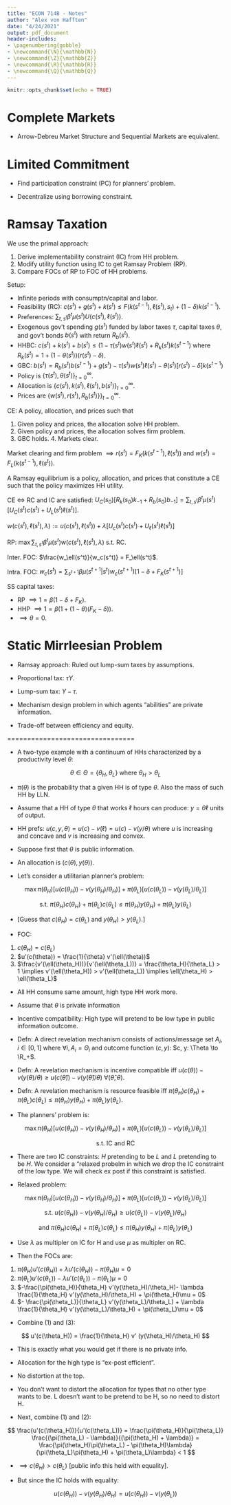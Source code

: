 ```yaml
---
title: "ECON 714B - Notes"
author: "Alex von Hafften"
date: "4/24/2021"
output: pdf_document
header-includes:
- \pagenumbering{gobble}
- \newcommand{\N}{\mathbb{N}}
- \newcommand{\Z}{\mathbb{Z}}
- \newcommand{\R}{\mathbb{R}}
- \newcommand{\Q}{\mathbb{Q}}
---
```


```r
knitr::opts_chunk$set(echo = TRUE)
```

# Complete Markets

- Arrow-Debreu Market Structure and Sequential Markets are equivalent.

\pagebreak

# Limited Commitment

- Find participation constraint (PC) for planners' problem.

- Decentralize using borrowing constraint.

\pagebreak

# Ramsay Taxation

We use the primal approach:

1. Derive implementability constraint (IC) from HH problem.
2. Modify utility function using IC to get Ramsay Problem (RP).
3. Compare FOCs of RP to FOC of HH problems.

Setup:

- Infinite periods with consumptn/capital and labor.
- Feasibility (RC): $c(s^t) + g(s^t) + k(s^t) \le F(k(s^{t - 1}), \ell(s^t), s_t) + (1-\delta)k(s^{t-1})$.
- Preferences: $\sum_{t, s^t} \beta^t \mu(s^t) U(c(s^t), \ell(s^t))$.
- Exogenous gov't spending $g(s^t)$ funded by labor taxes $\tau$, capital taxes $\theta$, and gov't bonds $b(s^t)$ with return $R_b(s^t)$.
- HHBC: $c(s^t) + k(s^t) + b(s^t) \le (1-\tau(s^t)w(s^t)\ell(s^t) + R_k(s^t) k(s^{t-1})$ where $R_k(s^t) = 1 + (1 - \theta(s^t))(r(s^t) - \delta)$.
- GBC: $b(s^t) = R_b(s^t)b(s^{t-1}) + g(s^t) - \tau(s^t)w(s^t)\ell(s^t) - \theta(s^t)[r(s^t)-\delta]k(s^{t-1})$
- Policy is $\{\tau(s^t), \theta(s^t)\}_{t=0}^\infty$.
- Allocation is $\{c(s^t), k(s^t), \ell(s^t), b(s^t)\}_{t=0}^\infty$.
- Prices are $\{w(s^t), r(s^t), R_b(s^t)\}\}_{t=0}^\infty$.

CE: A policy, allocation, and prices such that

1. Given policy and prices, the allocation solve HH problem.
2. Given policy and prices, the allocation solves firm problem.
3. GBC holds.  4. Markets clear.

Market clearing and firm problem $\implies r(s^t) = F_K(k(s^{t-1}), \ell(s^t))$ and $w(s^t) = F_L(k(s^{t-1}), \ell(s^t))$.

A Ramsay equilibrium is a policy, allocation, and prices that constitute a CE such that the policy maximizes HH utility.

CE $\iff$ RC and IC are satisfied: $U_C(s_0)[R_k(s_0)k_{-1} + R_b(s_0)b_{-1}] = \sum_{t, s^t} \beta^t \mu(s^t) [U_C(s^t)c(s^t) + U_L(s^t)\ell(s^t)]$.

$w(c(s^t), \ell(s^t), \lambda) := u(c(s^t), \ell(s^t)) + \lambda[U_c(s^t)c(s^t) + U_\ell(s^t)\ell(s^t)]$

RP: $\max \sum_{t, s^t} \beta^t \mu(s^t) w(c(s^t), \ell(s^t), \lambda)$ s.t. RC.

Inter. FOC: $\frac{w_\ell(s^t)}{w_c(s^t)} = F_\ell(s^t)$.

Intra. FOC: $w_c(s^t) = \sum_{s^{t+1}} \beta \mu(s^{t+1} | s^t) w_c(s^{t+1})[1- \delta + F_K(s^{t+1})]$

SS capital taxes:

- RP $\implies 1 = \beta(1-\delta + F_K)$.
- HHP $\implies 1 = \beta(1  + (1-\theta)(F_K - \delta))$.
- $\implies \theta = 0$.

\pagebreak

# Static Mirrleesian Problem

- Ramsay approach: Ruled out lump-sum taxes by assumptions.

- Proportional tax: $\tau Y$.

- Lump-sum tax: $Y - \tau$.

- Mechanism design problem in which agents "abilities" are private information.

- Trade-off between efficiency and equity.

================================

- A two-type example with a continuum of HHs characterized by a productivity level $\theta$:

$$
\theta \in \Theta = \{\theta_H, \theta_L\} \text{ where } \theta_H > \theta_L
$$

- $\pi(\theta)$ is the probability that a given HH is of type $\theta$.  Also the mass of such HH by LLN.

- Assume that a HH of type $\theta$ that works $\ell$ hours can produce: $y = \theta \ell$ units of output.

- HH prefs: $u(c, y, \theta) = u(c) - v(\ell) = u(c) - v(y/\theta)$ where $u$ is increasing and concave and $v$ is increasing and convex.

- Suppose first that $\theta$ is public information.

- An allocation is $(c(\theta), y(\theta))$.

- Let's consider a utilitarian planner's problem:

$$
\max \pi(\theta_H) [u(c(\theta_H)) - v(y(\theta_H)/\theta_H)] + \pi(\theta_L) [u(c(\theta_L)) - v(y(\theta_L)/\theta_L)]
$$

$$
\text{s.t. } \pi(\theta_H) c(\theta_H) + \pi(\theta_L) c(\theta_L) \le \pi(\theta_H) y(\theta_H) + \pi(\theta_L) y(\theta_L) 
$$

- [Guess that $c(\theta_H) = c(\theta_L)$ and $y(\theta_H) > y(\theta_L)$.]

- FOC: 

1. $c(\theta_H) = c(\theta_L)$
2. $u'(c(\theta)) = \frac{1}{\theta} v'(\ell(\theta))$
3. $\frac{v'(\ell(\theta_H))}{v'(\ell(\theta_L))} = \frac{\theta_H}{\theta_L} > 1 \implies v'(\ell(\theta_H)) > v'(\ell(\theta_L)) \implies \ell(\theta_H) > \ell(\theta_L)$

- All HH consume same amount, high type HH work more.

- Assume that $\theta$ is private information

- Incentive compatibility: High type will pretend to be low type in public information outcome.

- Defn: A direct revelation mechanism consists of actions/message set $A_i, i\in [0, 1]$ where $\forall i, A_i = \Theta_i$ and outcome function $(c, y)$: $c, y: \Theta \to \R_+$.

- Defn: A revelation mechanism is incentive compatible iff $u(c(\theta)) - v(y(\theta)/\theta) \ge u(c(\hat\theta)) - v(y(\hat\theta)/\theta)$ $\forall (\hat\theta, \theta)$.

- Defn: A revelation mechanism is resource feasible iff $\pi(\theta_H) c(\theta_H) + \pi(\theta_L) c(\theta_L) \le \pi(\theta_H) y(\theta_H) + \pi(\theta_L) y(\theta_L)$.

- The planners' problem is:

$$
\max \pi(\theta_H) [u(c(\theta_H)) - v(y(\theta_H)/\theta_H)] + \pi(\theta_L) [u(c(\theta_L)) - v(y(\theta_L)/\theta_L)]
$$

$$
\text{s.t. IC and RC}
$$

- There are two IC constraints: $H$ pretending to be $L$ and $L$ pretending to be $H$. We consider a "relaxed probelm in which we drop the IC constraint of the low type. We will check ex post if this constraint is satisfied.

- Relaxed problem:

$$
\max \pi(\theta_H) [u(c(\theta_H)) - v(y(\theta_H)/\theta_H)] + \pi(\theta_L) [u(c(\theta_L)) - v(y(\theta_L)/\theta_L)]
$$

$$
\text{s.t. } u(c(\theta_H)) - v(y(\theta_H)/\theta_H) \ge u(c(\theta_L)) - v(y(\theta_L)/\theta_H)
$$

$$
\text{and } \pi(\theta_H) c(\theta_H) + \pi(\theta_L) c(\theta_L) \le \pi(\theta_H) y(\theta_H) + \pi(\theta_L) y(\theta_L)
$$

- Use $\lambda$ as multipler on IC for H and use $\mu$ as multipler on RC.

- Then the FOCs are:

1. $\pi(\theta_H) u'(c(\theta_H)) + \lambda u'(c(\theta_H)) - \pi(\theta_H)\mu = 0$
2. $\pi(\theta_L) u'(c(\theta_L)) - \lambda u'(c(\theta_L)) - \pi(\theta_L)\mu = 0$
3. $-\frac{\pi(\theta_H)}{\theta_H} v'(y(\theta_H)/\theta_H)- \lambda \frac{1}{\theta_H} v'(y(\theta_H)/\theta_H) + \pi(\theta_H)\mu = 0$
4. $- \frac{\pi(\theta_L)}{\theta_L} v'(y(\theta_L)/\theta_L) + \lambda \frac{1}{\theta_H} v'(y(\theta_L)/\theta_H) + \pi(\theta_L)\mu = 0$

- Combine (1) and (3):

$$
u'(c(\theta_H)) = \frac{1}{\theta_H} v' (y(\theta_H)/\theta_H)
$$

- This is exactly what you would get if there is no private info.

- Allocation for the high type is "ex-post efficient".

- No distortion at the top.

- You don't want to distort the allocation for types that no other type wants to be. L doesn't want to be pretend to be H, so no need to distort H.

- Next, combine (1) and (2):

$$
\frac{u'(c(\theta_H))}{u'(c(\theta_L))} = \frac{\pi(\theta_H)}{\pi(\theta_L)} \frac{(\pi(\theta_L) - \lambda)}{(\pi(\theta_H) + \lambda)} = \frac{\pi(\theta_H)\pi(\theta_L) - \pi(\theta_H)\lambda}{\pi(\theta_L)\pi(\theta_H) + \pi(\theta_L)\lambda} < 1
$$

- $\implies c(\theta_H) > c(\theta_L)$ [public info this held with equality].

- But since the IC holds with equality:

$$
u(c(\theta_H)) - v(y(\theta_H)/\theta_H) = u(c(\theta_H)) - v(y(\theta_L))
$$










